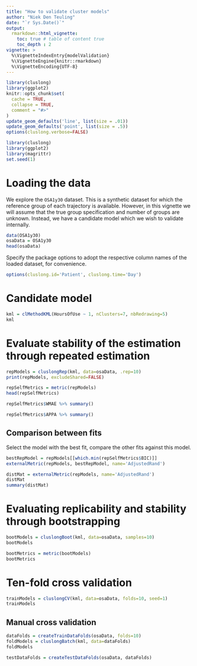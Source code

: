 ---
title: "How to validate cluster models"
author: "Niek Den Teuling"
date: "`r Sys.Date()`"
output: 
  rmarkdown::html_vignette:
    toc: true # table of content true
    toc_depth : 2  
vignette: >
  %\VignetteIndexEntry{modelValidation}
  %\VignetteEngine{knitr::rmarkdown}
  %\VignetteEncoding{UTF-8}
---

```{r setup, include = FALSE}
library(cluslong)
library(ggplot2)
knitr::opts_chunk$set(
  cache = TRUE,
  collapse = TRUE,
  comment = "#>"
)
update_geom_defaults('line', list(size = .01))
update_geom_defaults('point', list(size = .5))
options(cluslong.verbose=FALSE)
```

```{r, results='hide',message=FALSE,warning=FALSE}
library(cluslong)
library(ggplot2)
library(magrittr)
set.seed(1)
```

# Loading the data
We explore the `OSA1y30` dataset. This is a synthetic dataset for which the reference group of each trajectory is available. However, in this vignette we will assume that the true group specification and number of groups are unknown. Instead, we have a candidate model which we wish to validate internally.
```{r}
data(OSA1y30)
osaData = OSA1y30
head(osaData)
```

Specify the package options to adopt the respective column names of the loaded dataset, for convenience.
```{r}
options(cluslong.id='Patient', cluslong.time='Day')
```

# Candidate model
```{r}
kml = clMethodKML(HoursOfUse ~ 1, nClusters=7, nbRedrawing=5)
kml
```

# Evaluate stability of the estimation through repeated estimation
```{r}
repModels = cluslongRep(kml, data=osaData, .rep=10)
print(repModels, excludeShared=FALSE)
```

```{r}
repSelfMetrics = metric(repModels)
head(repSelfMetrics)
```

```{r}
repSelfMetrics$WMAE %>% summary()
```

```{r}
repSelfMetrics$APPA %>% summary()
```

## Comparison between fits
Select the model with the best fit, compare the other fits against this model.
```{r}
bestRepModel = repModels[[which.min(repSelfMetrics$BIC)]]
externalMetric(repModels, bestRepModel, name='AdjustedRand')
```

```{r}
distMat = externalMetric(repModels, name='AdjustedRand')
distMat
summary(distMat)
```


# Evaluating replicability and stability through bootstrapping
```{r}
bootModels = cluslongBoot(kml, data=osaData, samples=10)
bootModels
```

```{r}
bootMetrics = metric(bootModels)
bootMetrics
```


# Ten-fold cross validation
```{r}
trainModels = cluslongCV(kml, data=osaData, folds=10, seed=1)
trainModels
```


## Manual cross validation
```{r}
dataFolds = createTrainDataFolds(osaData, folds=10)
foldModels = cluslongBatch(kml, data=dataFolds)
foldModels
```

```{r}
testDataFolds = createTestDataFolds(osaData, dataFolds)
```

